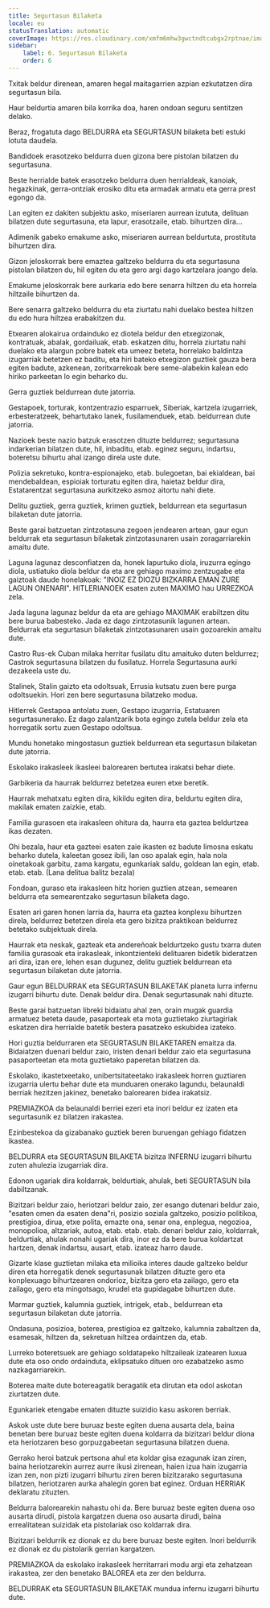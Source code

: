 ```yaml
---
title: Segurtasun Bilaketa
locale: eu
statusTranslation: automatic
coverImage: https://res.cloudinary.com/xmfm6mhw3gwctndtcubgx2rptnae/image/upload/v1740337243/small_cover_educacion_fundamental_a051170f1c.webp
sidebar:
    label: 6. Segurtasun Bilaketa
    order: 6
---
```

Txitak beldur direnean, amaren hegal maitagarrien azpian ezkutatzen dira segurtasun bila.

Haur beldurtia amaren bila korrika doa, haren ondoan seguru sentitzen delako.

Beraz, frogatuta dago BELDURRA eta SEGURTASUN bilaketa beti estuki lotuta daudela.

Bandidoek erasotzeko beldurra duen gizona bere pistolan bilatzen du segurtasuna.

Beste herrialde batek erasotzeko beldurra duen herrialdeak, kanoiak, hegazkinak, gerra-ontziak erosiko ditu eta armadak armatu eta gerra prest egongo da.

Lan egiten ez dakiten subjektu asko, miseriaren aurrean izututa, delituan bilatzen dute segurtasuna, eta lapur, erasotzaile, etab. bihurtzen dira...

Adimenik gabeko emakume asko, miseriaren aurrean beldurtuta, prostituta bihurtzen dira.

Gizon jeloskorrak bere emaztea galtzeko beldurra du eta segurtasuna pistolan bilatzen du, hil egiten du eta gero argi dago kartzelara joango dela.

Emakume jeloskorrak bere aurkaria edo bere senarra hiltzen du eta horrela hiltzaile bihurtzen da.

Bere senarra galtzeko beldurra du eta ziurtatu nahi duelako bestea hiltzen du edo hura hiltzea erabakitzen du.

Etxearen alokairua ordainduko ez diotela beldur den etxegizonak, kontratuak, abalak, gordailuak, etab. eskatzen ditu, horrela ziurtatu nahi duelako eta alargun pobre batek eta umeez beteta, horrelako baldintza izugarriak betetzen ez baditu, eta hiri bateko etxegizon guztiek gauza bera egiten badute, azkenean, zoritxarrekoak bere seme-alabekin kalean edo hiriko parkeetan lo egin beharko du.

Gerra guztiek beldurrean dute jatorria.

Gestapoek, torturak, kontzentrazio esparruek, Siberiak, kartzela izugarriek, erbesteratzeek, behartutako lanek, fusilamenduek, etab. beldurrean dute jatorria.

Nazioek beste nazio batzuk erasotzen dituzte beldurrez; segurtasuna indarkerian bilatzen dute, hil, inbaditu, etab. eginez seguru, indartsu, boteretsu bihurtu ahal izango direla uste dute.

Polizia sekretuko, kontra-espionajeko, etab. bulegoetan, bai ekialdean, bai mendebaldean, espioiak torturatu egiten dira, haietaz beldur dira, Estatarentzat segurtasuna aurkitzeko asmoz aitortu nahi diete.

Delitu guztiek, gerra guztiek, krimen guztiek, beldurrean eta segurtasun bilaketan dute jatorria.

Beste garai batzuetan zintzotasuna zegoen jendearen artean, gaur egun beldurrak eta segurtasun bilaketak zintzotasunaren usain zoragarriarekin amaitu dute.

Laguna lagunaz desconfiatzen da, honek lapurtuko diola, iruzurra egingo diola, ustiatuko diola beldur da eta are gehiago maximo zentzugabe eta gaiztoak daude honelakoak: "INOIZ EZ DIOZU BIZKARRA EMAN ZURE LAGUN ONENARI". HITLERIANOEK esaten zuten MAXIMO hau URREZKOA zela.

Jada laguna lagunaz beldur da eta are gehiago MAXIMAK erabiltzen ditu bere burua babesteko. Jada ez dago zintzotasunik lagunen artean. Beldurrak eta segurtasun bilaketak zintzotasunaren usain gozoarekin amaitu dute.

Castro Rus-ek Cuban milaka herritar fusilatu ditu amaituko duten beldurrez; Castrok segurtasuna bilatzen du fusilatuz. Horrela Segurtasuna aurki dezakeela uste du.

Stalinek, Stalin gaizto eta odoltsuak, Errusia kutsatu zuen bere purga odoltsuekin. Hori zen bere segurtasuna bilatzeko modua.

Hitlerrek Gestapoa antolatu zuen, Gestapo izugarria, Estatuaren segurtasunerako. Ez dago zalantzarik bota egingo zutela beldur zela eta horregatik sortu zuen Gestapo odoltsua.

Mundu honetako mingostasun guztiek beldurrean eta segurtasun bilaketan dute jatorria.

Eskolako irakasleek ikasleei balorearen bertutea irakatsi behar diete.

Garbikeria da haurrak beldurrez betetzea euren etxe beretik.

Haurrak mehatxatu egiten dira, kikildu egiten dira, beldurtu egiten dira, makilak ematen zaizkie, etab.

Familia gurasoen eta irakasleen ohitura da, haurra eta gaztea beldurtzea ikas dezaten.

Ohi bezala, haur eta gazteei esaten zaie ikasten ez badute limosna eskatu beharko dutela, kaleetan gosez ibili, lan oso apalak egin, hala nola oinetakoak garbitu, zama kargatu, egunkariak saldu, goldean lan egin, etab. etab. etab. (Lana delitua balitz bezala)

Fondoan, guraso eta irakasleen hitz horien guztien atzean, semearen beldurra eta semearentzako segurtasun bilaketa dago.

Esaten ari garen honen larria da, haurra eta gaztea konplexu bihurtzen direla, beldurrez betetzen direla eta gero bizitza praktikoan beldurrez betetako subjektuak direla.

Haurrak eta neskak, gazteak eta andereñoak beldurtzeko gustu txarra duten familia gurasoak eta irakasleak, inkontzienteki delituaren bidetik bideratzen ari dira, izan ere, lehen esan dugunez, delitu guztiek beldurrean eta segurtasun bilaketan dute jatorria.

Gaur egun BELDURRAK eta SEGURTASUN BILAKETAK planeta lurra infernu izugarri bihurtu dute. Denak beldur dira. Denak segurtasunak nahi dituzte.

Beste garai batzuetan libreki bidaiatu ahal zen, orain mugak guardia armatuez beteta daude, pasaporteak eta mota guztietako ziurtagiriak eskatzen dira herrialde batetik bestera pasatzeko eskubidea izateko.

Hori guztia beldurraren eta SEGURTASUN BILAKETAREN emaitza da. Bidaiatzen duenari beldur zaio, iristen denari beldur zaio eta segurtasuna pasaporteetan eta mota guztietako paperetan bilatzen da.

Eskolako, ikastetxeetako, unibertsitateetako irakasleek horren guztiaren izugarria ulertu behar dute eta munduaren onerako lagundu, belaunaldi berriak hezitzen jakinez, benetako balorearen bidea irakatsiz.

PREMIAZKOA da belaunaldi berriei ezeri eta inori beldur ez izaten eta segurtasunik ez bilatzen irakastea.

Ezinbestekoa da gizabanako guztiek beren buruengan gehiago fidatzen ikastea.

BELDURRA eta SEGURTASUN BILAKETA bizitza INFERNU izugarri bihurtu zuten ahulezia izugarriak dira.

Edonon ugariak dira koldarrak, beldurtiak, ahulak, beti SEGURTASUN bila dabiltzanak.

Bizitzari beldur zaio, heriotzari beldur zaio, zer esango dutenari beldur zaio, "esaten omen da esaten dena"ri, posizio soziala galtzeko, posizio politikoa, prestigioa, dirua, etxe polita, emazte ona, senar ona, enplegua, negozioa, monopolioa, altzariak, autoa, etab. etab. etab. denari beldur zaio, koldarrak, beldurtiak, ahulak nonahi ugariak dira, inor ez da bere burua koldartzat hartzen, denak indartsu, ausart, etab. izateaz harro daude.

Gizarte klase guztietan milaka eta milioika interes daude galtzeko beldur diren eta horregatik denek segurtasunak bilatzen dituzte gero eta konplexuago bihurtzearen ondorioz, bizitza gero eta zailago, gero eta zailago, gero eta mingotsago, krudel eta gupidagabe bihurtzen dute.

Marmar guztiek, kalumnia guztiek, intrigek, etab., beldurrean eta segurtasun bilaketan dute jatorria.

Ondasuna, posizioa, boterea, prestigioa ez galtzeko, kalumnia zabaltzen da, esamesak, hiltzen da, sekretuan hiltzea ordaintzen da, etab.

Lurreko boteretsuek are gehiago soldatapeko hiltzaileak izatearen luxua dute eta oso ondo ordainduta, eklipsatuko dituen oro ezabatzeko asmo nazkagarriarekin.

Boterea maite dute botereagatik beragatik eta dirutan eta odol askotan ziurtatzen dute.

Egunkariek etengabe ematen dituzte suizidio kasu askoren berriak.

Askok uste dute bere buruaz beste egiten duena ausarta dela, baina benetan bere buruaz beste egiten duena koldarra da bizitzari beldur diona eta heriotzaren beso gorpuzgabeetan segurtasuna bilatzen duena.

Gerrako heroi batzuk pertsona ahul eta koldar gisa ezagunak izan ziren, baina heriotzarekin aurrez aurre ikusi zirenean, haien izua hain izugarria izan zen, non pizti izugarri bihurtu ziren beren bizitzarako segurtasuna bilatzen, heriotzaren aurka ahalegin goren bat eginez. Orduan HERRIAK deklaratu zituzten.

Beldurra balorearekin nahastu ohi da. Bere buruaz beste egiten duena oso ausarta dirudi, pistola kargatzen duena oso ausarta dirudi, baina errealitatean suizidak eta pistolariak oso koldarrak dira.

Bizitzari beldurrik ez dionak ez du bere buruaz beste egiten. Inori beldurrik ez dionak ez du pistolarik gerrian kargatzen.

PREMIAZKOA da eskolako irakasleek herritarrari modu argi eta zehatzean irakastea, zer den benetako BALOREA eta zer den beldurra.

BELDURRAK eta SEGURTASUN BILAKETAK mundua infernu izugarri bihurtu dute.

